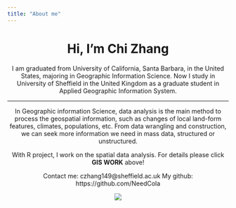 ```yaml
---
title: "About me"
---
```



<center>
# Hi, I'm Chi Zhang
<center>

I am graduated from University of California, Santa Barbara, in the United States, majoring in Geographic Information Science. 
Now I study in University of Sheffield in the United Kingdom as a graduate student in Applied Geographic Information System.

---

 In Geographic information Science, data analysis is the main method to process the geospatial information, such as changes of local land-form features, climates, populations, etc. From data wrangling and construction, we can seek more information we need in mass data, structured or unstructured.

With R project, I work on the spatial data analysis. For details please click **GIS WORK** above!

 Contact me: czhang149@sheffield.ac.uk
 My github: https://github.com/NeedCola


![](img/NFAD8251.jpeg)
